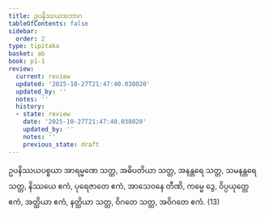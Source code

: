 ```yaml
---
title: ဥပနိဿယသဘာဂ
tableOfContents: false
sidebar:
  order: 2
type: tipitaka
basket: ab
book: p1-1
review:
  current: review
  updated: '2025-10-27T21:47:40.038020'
  updated_by: ''
  notes: ''
  history:
  - state: review
    date: '2025-10-27T21:47:40.038020'
    updated_by: ''
    notes: ''
    previous_state: draft
---
```



<ReviewStatus review={frontmatter.review} showDetails={true} />

<HypothesisAnnotation frontmatter={frontmatter} />

<DynamicBreadcrumb />

<Division number="329" book="p1-1" e="ch" v="36" p="106">

<Paragraph number="1051" book="p1-1">
ဥပနိဿယပစ္စယာ အာရမ္မဏေ သတ္တ, အဓိပတိယာ သတ္တ, အနန္တရေ သတ္တ, သမနန္တရေ သတ္တ, နိဿယေ ဧကံ, ပုရေဇာတေ ဧကံ, အာသေဝနေ တီဏိ, ကမ္မေ ဒွေ, ဝိပ္ပယုတ္တေ ဧကံ, အတ္ထိယာ ဧကံ, နတ္ထိယာ သတ္တ, ဝိဂတေ သတ္တ, အဝိဂတေ ဧကံ. (13)
</Paragraph>
</Division>